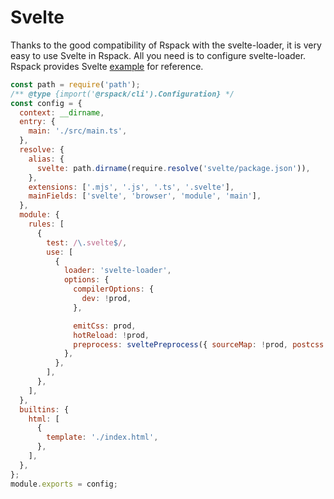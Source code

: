 # Svelte

Thanks to the good compatibility of Rspack with the svelte-loader, it is very easy to use Svelte in Rspack. All you need is to configure svelte-loader. Rspack provides Svelte [example](https://github.com/web-infra-dev/rspack/tree/main/examples/svelte) for reference.

```js title="rspack.config.js"
const path = require('path');
/** @type {import('@rspack/cli').Configuration} */
const config = {
  context: __dirname,
  entry: {
    main: './src/main.ts',
  },
  resolve: {
    alias: {
      svelte: path.dirname(require.resolve('svelte/package.json')),
    },
    extensions: ['.mjs', '.js', '.ts', '.svelte'],
    mainFields: ['svelte', 'browser', 'module', 'main'],
  },
  module: {
    rules: [
      {
        test: /\.svelte$/,
        use: [
          {
            loader: 'svelte-loader',
            options: {
              compilerOptions: {
                dev: !prod,
              },

              emitCss: prod,
              hotReload: !prod,
              preprocess: sveltePreprocess({ sourceMap: !prod, postcss: true }),
            },
          },
        ],
      },
    ],
  },
  builtins: {
    html: [
      {
        template: './index.html',
      },
    ],
  },
};
module.exports = config;
```

